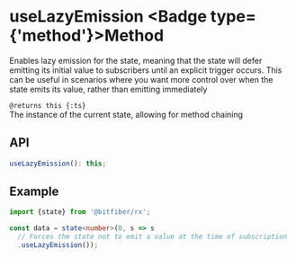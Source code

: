 
# useLazyEmission <Badge type={'method'}>Method</Badge>

Enables lazy emission for the state, meaning that the state will defer emitting its initial value
to subscribers until an explicit trigger occurs. This can be useful in scenarios where you want
more control over when the state emits its value, rather than emitting immediately

`@returns this {:ts}`  
The instance of the current state, allowing for method chaining

## API

```ts copy
useLazyEmission(): this;
```

## Example

```ts copy
import {state} from '@bitfiber/rx';

const data = state<number>(0, s => s
  // Forces the state not to emit a value at the time of subscription
  .useLazyEmission());
```
